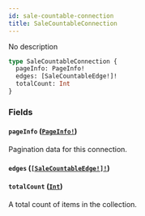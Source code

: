 ```yaml
---
id: sale-countable-connection
title: SaleCountableConnection
---
```


No description

```graphql
type SaleCountableConnection {
  pageInfo: PageInfo!
  edges: [SaleCountableEdge!]!
  totalCount: Int
}
```

### Fields

#### `pageInfo` ([`PageInfo!`](../../../developer/api-reference/objects/page-info))

Pagination data for this connection.

#### `edges` ([`[SaleCountableEdge!]!`](../../../developer/api-reference/objects/sale-countable-edge))

#### `totalCount` ([`Int`](../../../developer/api-reference/scalars/int))

A total count of items in the collection.
